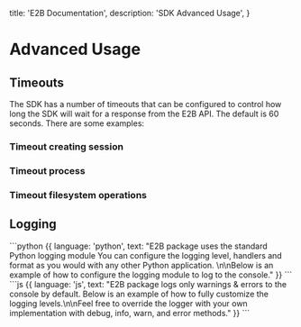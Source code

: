   title: 'E2B Documentation',
  description: 'SDK Advanced Usage',
}

# Advanced Usage

## Timeouts

The SDK has a number of timeouts that can be configured to control how long the SDK will wait for a response from the E2B API. The default is 60 seconds.
There are some examples:

### Timeout creating session

<CodeGroupAutoload path="timeout/timeout_session" />


### Timeout process
<CodeGroupAutoload path="timeout/timeout_process" />

### Timeout filesystem operations

<CodeGroupAutoload path="timeout/timeout_filesystem" />

## Logging

<LanguageSpecificText>
  ```python {{ language: 'python', text: "E2B package uses the standard Python logging module You can configure the logging level, handlers and format as you would with any other Python application. \n\nBelow is an example of how to configure the logging module to log to the console." }}
  ```
  ```js {{ language: 'js', text: "E2B package logs only warnings & errors to the console by default. Below is an example of how to fully customize the logging levels.\n\nFeel free to override the logger with your own implementation with debug, info, warn, and error methods." }}
  ```
</LanguageSpecificText>

<CodeGroupAutoload path="logging/e2b_logging" />
